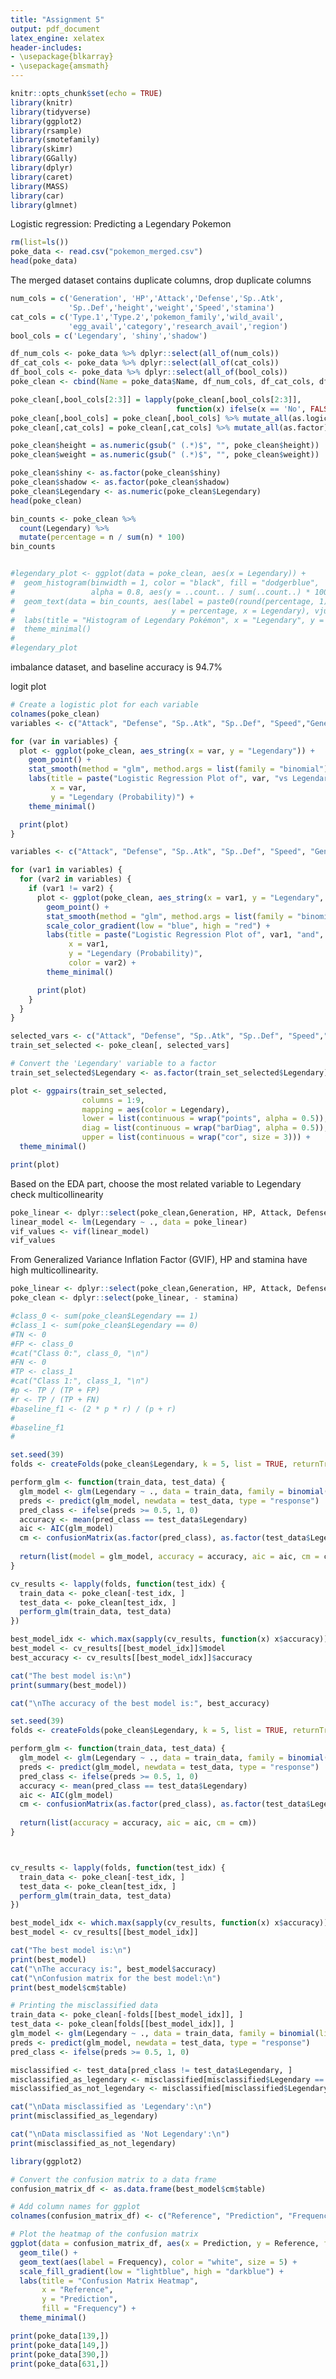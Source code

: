 ```yaml
---
title: "Assignment 5"
output: pdf_document
latex_engine: xelatex
header-includes:
- \usepackage{blkarray}
- \usepackage{amsmath}
---
```



```r
knitr::opts_chunk$set(echo = TRUE)
library(knitr)
library(tidyverse)
library(ggplot2)
library(rsample)
library(smotefamily)
library(skimr)
library(GGally)
library(dplyr)
library(caret)
library(MASS)
library(car)
library(glmnet)
```

Logistic regression: Predicting a Legendary Pokemon

```r
rm(list=ls())
poke_data <- read.csv("pokemon_merged.csv")
head(poke_data)
```

The merged dataset contains duplicate columns, drop duplicate columns
```r
num_cols = c('Generation', 'HP','Attack','Defense','Sp..Atk', 
             'Sp..Def','height','weight','Speed','stamina')
cat_cols = c('Type.1','Type.2','pokemon_family','wild_avail',
             'egg_avail','category','research_avail','region')
bool_cols = c('Legendary', 'shiny','shadow')

df_num_cols <- poke_data %>% dplyr::select(all_of(num_cols))
df_cat_cols <- poke_data %>% dplyr::select(all_of(cat_cols))
df_bool_cols <- poke_data %>% dplyr::select(all_of(bool_cols))
poke_clean <- cbind(Name = poke_data$Name, df_num_cols, df_cat_cols, df_bool_cols)

poke_clean[,bool_cols[2:3]] = lapply(poke_clean[,bool_cols[2:3]], 
                                     function(x) ifelse(x == 'No', FALSE, TRUE))
poke_clean[,bool_cols] = poke_clean[,bool_cols] %>% mutate_all(as.logical)
poke_clean[,cat_cols] = poke_clean[,cat_cols] %>% mutate_all(as.factor)

poke_clean$height = as.numeric(gsub(" (.*)$", "", poke_clean$height))
poke_clean$weight = as.numeric(gsub(" (.*)$", "", poke_clean$weight))

poke_clean$shiny <- as.factor(poke_clean$shiny)
poke_clean$shadow <- as.factor(poke_clean$shadow)
poke_clean$Legendary <- as.numeric(poke_clean$Legendary)
head(poke_clean)
```

```r
bin_counts <- poke_clean %>%
  count(Legendary) %>%
  mutate(percentage = n / sum(n) * 100)
bin_counts 


#legendary_plot <- ggplot(data = poke_clean, aes(x = Legendary)) +
#  geom_histogram(binwidth = 1, color = "black", fill = "dodgerblue", 
#                 alpha = 0.8, aes(y = ..count.. / sum(..count..) * 100)) +
#  geom_text(data = bin_counts, aes(label = paste0(round(percentage, 1), "%"), 
#                                   y = percentage, x = Legendary), vjust = -0.5) +
#  labs(title = "Histogram of Legendary Pokémon", x = "Legendary", y = "Percentage") +
#  theme_minimal() 
#
#legendary_plot
```
imbalance dataset, and baseline accuracy is 94.7%

logit plot
```r
# Create a logistic plot for each variable
colnames(poke_clean)
variables <- c("Attack", "Defense", "Sp..Atk", "Sp..Def", "Speed","Generation","HP","height","weight")

for (var in variables) {
  plot <- ggplot(poke_clean, aes_string(x = var, y = "Legendary")) +
    geom_point() +
    stat_smooth(method = "glm", method.args = list(family = "binomial"), se = FALSE) +
    labs(title = paste("Logistic Regression Plot of", var, "vs Legendary"),
         x = var,
         y = "Legendary (Probability)") +
    theme_minimal()

  print(plot)
}

```

```r
variables <- c("Attack", "Defense", "Sp..Atk", "Sp..Def", "Speed", "Generation", "HP", "height", "weight", "stamina")

for (var1 in variables) {
  for (var2 in variables) {
    if (var1 != var2) {
      plot <- ggplot(poke_clean, aes_string(x = var1, y = "Legendary", color = var2)) +
        geom_point() +
        stat_smooth(method = "glm", method.args = list(family = "binomial"), se = FALSE, aes_string(color = var2)) +
        scale_color_gradient(low = "blue", high = "red") +
        labs(title = paste("Logistic Regression Plot of", var1, "and", var2, "vs Legendary"),
             x = var1,
             y = "Legendary (Probability)",
             color = var2) +
        theme_minimal()

      print(plot)
    }
  }
}


```

```r
selected_vars <- c("Attack", "Defense", "Sp..Atk", "Sp..Def", "Speed","Generation","HP","height","weight", "Legendary")
train_set_selected <- poke_clean[, selected_vars]

# Convert the 'Legendary' variable to a factor
train_set_selected$Legendary <- as.factor(train_set_selected$Legendary)

plot <- ggpairs(train_set_selected,
                columns = 1:9,
                mapping = aes(color = Legendary),
                lower = list(continuous = wrap("points", alpha = 0.5)),
                diag = list(continuous = wrap("barDiag", alpha = 0.5)),
                upper = list(continuous = wrap("cor", size = 3))) +
  theme_minimal()

print(plot)

```



Based on the EDA part, choose the most related variable to Legendary
check multicollinearity
```r
poke_linear <- dplyr::select(poke_clean,Generation, HP, Attack, Defense, Sp..Atk, Sp..Def, height, weight, Speed, stamina, Legendary, Type.1,Type.2,shiny,shadow)
linear_model <- lm(Legendary ~ ., data = poke_linear)
vif_values <- vif(linear_model)
vif_values
```
From Generalized Variance Inflation Factor (GVIF), HP and stamina have high multicollinearity.

```r
poke_linear <- dplyr::select(poke_clean,Generation, HP, Attack, Defense, Sp..Atk, Sp..Def, height, weight, Speed, stamina, Legendary, Type.1,Type.2,shiny,shadow)
poke_clean <- dplyr::select(poke_linear, - stamina)
```

```r
#class_0 <- sum(poke_clean$Legendary == 1)
#class_1 <- sum(poke_clean$Legendary == 0)
#TN <- 0
#FP <- class_0
#cat("Class 0:", class_0, "\n")
#FN <- 0
#TP <- class_1
#cat("Class 1:", class_1, "\n")
#p <- TP / (TP + FP)
#r <- TP / (TP + FN)
#baseline_f1 <- (2 * p * r) / (p + r)
#
#baseline_f1
#
```




```r
set.seed(39)
folds <- createFolds(poke_clean$Legendary, k = 5, list = TRUE, returnTrain = FALSE)

perform_glm <- function(train_data, test_data) {
  glm_model <- glm(Legendary ~ ., data = train_data, family = binomial(link = 'logit'), control = list(maxit = 50))
  preds <- predict(glm_model, newdata = test_data, type = "response")
  pred_class <- ifelse(preds >= 0.5, 1, 0)
  accuracy <- mean(pred_class == test_data$Legendary)
  aic <- AIC(glm_model)
  cm <- confusionMatrix(as.factor(pred_class), as.factor(test_data$Legendary))
  
  return(list(model = glm_model, accuracy = accuracy, aic = aic, cm = cm))
}

cv_results <- lapply(folds, function(test_idx) {
  train_data <- poke_clean[-test_idx, ]
  test_data <- poke_clean[test_idx, ]
  perform_glm(train_data, test_data)
})

best_model_idx <- which.max(sapply(cv_results, function(x) x$accuracy))
best_model <- cv_results[[best_model_idx]]$model
best_accuracy <- cv_results[[best_model_idx]]$accuracy

cat("The best model is:\n")
print(summary(best_model))

cat("\nThe accuracy of the best model is:", best_accuracy)

```


```r
set.seed(39)
folds <- createFolds(poke_clean$Legendary, k = 5, list = TRUE, returnTrain = FALSE)

perform_glm <- function(train_data, test_data) {
  glm_model <- glm(Legendary ~ ., data = train_data, family = binomial(link = 'logit'), control = list(maxit = 50))
  preds <- predict(glm_model, newdata = test_data, type = "response")
  pred_class <- ifelse(preds >= 0.5, 1, 0)
  accuracy <- mean(pred_class == test_data$Legendary)
  aic <- AIC(glm_model)
  cm <- confusionMatrix(as.factor(pred_class), as.factor(test_data$Legendary))
  
  return(list(accuracy = accuracy, aic = aic, cm = cm))
}



cv_results <- lapply(folds, function(test_idx) {
  train_data <- poke_clean[-test_idx, ]
  test_data <- poke_clean[test_idx, ]
  perform_glm(train_data, test_data)
})

best_model_idx <- which.max(sapply(cv_results, function(x) x$accuracy))
best_model <- cv_results[[best_model_idx]]

cat("The best model is:\n")
print(best_model)
cat("\nThe accuracy is:", best_model$accuracy)
cat("\nConfusion matrix for the best model:\n")
print(best_model$cm$table)

# Printing the misclassified data
train_data <- poke_clean[-folds[[best_model_idx]], ]
test_data <- poke_clean[folds[[best_model_idx]], ]
glm_model <- glm(Legendary ~ ., data = train_data, family = binomial(link = 'logit'), control = list(maxit = 50))
preds <- predict(glm_model, newdata = test_data, type = "response")
pred_class <- ifelse(preds >= 0.5, 1, 0)

misclassified <- test_data[pred_class != test_data$Legendary, ]
misclassified_as_legendary <- misclassified[misclassified$Legendary == 0, ]
misclassified_as_not_legendary <- misclassified[misclassified$Legendary == 1, ]

cat("\nData misclassified as 'Legendary':\n")
print(misclassified_as_legendary)

cat("\nData misclassified as 'Not Legendary':\n")
print(misclassified_as_not_legendary)
```

```r
library(ggplot2)

# Convert the confusion matrix to a data frame
confusion_matrix_df <- as.data.frame(best_model$cm$table)

# Add column names for ggplot
colnames(confusion_matrix_df) <- c("Reference", "Prediction", "Frequency")

# Plot the heatmap of the confusion matrix
ggplot(data = confusion_matrix_df, aes(x = Prediction, y = Reference, fill = Frequency)) +
  geom_tile() +
  geom_text(aes(label = Frequency), color = "white", size = 5) +
  scale_fill_gradient(low = "lightblue", high = "darkblue") +
  labs(title = "Confusion Matrix Heatmap",
       x = "Reference",
       y = "Prediction",
       fill = "Frequency") +
  theme_minimal()

```


```r
print(poke_data[139,])
print(poke_data[149,])
print(poke_data[390,])
print(poke_data[631,])
```











